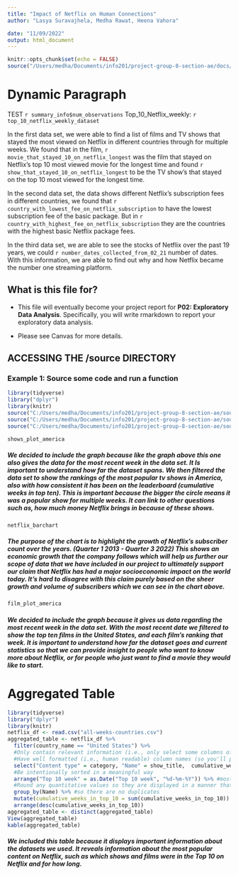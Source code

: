```yaml
---
title: "Impact of Netflix on Human Connections"
author: "Lasya Suravajhela, Medha Rawat, Heena Vahora"

date: "11/09/2022"
output: html_document
---
```


```r
knitr::opts_chunk$set(echo = FALSE)
source("/Users/medha/Documents/info201/project-group-8-section-ae/docs/Summary_info.r")
```
# Dynamic Paragraph
TEST `r summary_info$num_observations`
Top_10_Netflix_weekly:
`r top_10_netflix_weekly_dataset`

In the first data set, we were able to find a list of films and TV shows that stayed the most viewed on Netflix in different countries through for multiple weeks. We found that in the film, `r movie_that_stayed_10_on_netflix_longest` was the film that stayed on Netflix's top 10 most viewed movie for the longest time and found `r show_that_stayed_10_on_netflix_longest` to be the TV show's that stayed on the top 10 most viewed for the longest time.


In the second data set, the data shows different Netflix's subscription fees in different countries, we found that `r country_with_lowest_fee_on_netflix_subscription` to have the lowest subscription fee of the basic package. But in `r country_with_highest_fee_on_netflix_subscription` they are the countries with the highest basic Netflix package fees.


In the third data set, we are able to see the stocks of Netflix over the past 19 years, we could `r number_dates_collected_from_02_21` number of dates. With this information, we are able to find out why and how Netflix became the number one streaming platform.


## What is this file for?

* This file will eventually become your project report for **P02: Exploratory Data Analysis**. Specifically, you will write rmarkdown to report your exploratory data analysis.

* Please see Canvas for more details.

## ACCESSING THE /source DIRECTORY
### Example 1: Source some code and run a function

 
```r
library(tidyverse)
library("dplyr")
library(knitr)
source("C:/Users/medha/Documents/info201/project-group-8-section-ae/source/Netflix_Subscriber_Count.R")
source("C:/Users/medha/Documents/info201/project-group-8-section-ae/source/tv_shows_graph.R")
source("C:/Users/medha/Documents/info201/project-group-8-section-ae/source/films_graph.R")
``` 

  
``` r
shows_plot_america
```

##### We decided to include the graph because like the graph above this one also gives the data for the most recent week in the data set. It Is important to understand how far the dataset spans. We then filtered the data set to show the rankings of the most popular tv shows in America, also with how consistent it has been on the leaderboard (cumulative weeks in top ten). This is important because the bigger the circle means it was a popular show for multiple weeks. It can link to other questions such as, how much money Netflix brings in because of these shows. 

``` r
netflix_barchart
```

##### The purpose of the chart is to highlight the growth of Netflix’s subscriber count over the years. (Quarter 1 2013 - Quarter 3 2022) This shows an economic growth that the company follows which will help us further our scope of data that we have included in our project to ultimately support our claim that Netflix has had a major socioeconomic impact on the world today. It’s hard to disagree with this claim purely based on the sheer growth and volume of subscribers which we can see in the chart above. 

``` r
film_plot_america
```

##### We decided to include the graph because it gives us data regarding the most recent week in the data set. With the most recent date we filtered to show the top ten films in the United States, and each film's ranking that week. It is important to understand how far the dataset goes and current statistics so that we can provide insight to people who want to know more about Netflix, or for people who just want to find a movie they would like to start.

# Aggregated Table

```r


library(tidyverse)
library("dplyr")
library(knitr)
netflix_df <- read.csv("all-weeks-countries.csv")
aggregated_table <- netflix_df %>%
  filter(country_name == "United States") %>%
  #Only contain relevant information (i.e., only select some columns of interest)
  #Have well formatted (i.e., human readable) column names (so you'll probably have to change them)
  select("Content type" = category, "Name" = show_title,  cumulative_weeks_in_top_10) %>%
  #Be intentionally sorted in a meaningful way
  arrange("Top 10 week" = as.Date("Top 10 week", "%d-%m-%Y")) %>% #most recent
  #Round any quantitative values so they are displayed in a manner that isn't distracting <- n/a
  group_by(Name) %>% #so there are no duplicates
  mutate(cumulative_weeks_in_top_10 = sum(cumulative_weeks_in_top_10)) %>%
  arrange(desc(cumulative_weeks_in_top_10))
aggregated_table <- distinct(aggregated_table)
View(aggregated_table)
kable(aggregated_table)
```


##### We included this table because it displays important information about the datasets we used. It reveals information about the most popular content on Netflix, such as which shows and films were in the Top 10 on Netflix and for how long.

